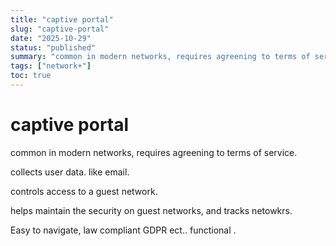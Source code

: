 ```yaml
---
title: "captive portal"
slug: "captive-portal"
date: "2025-10-29"
status: "published"
summary: "common in modern networks, requires agreening to terms of service."
tags: ["network+"]
toc: true
---
```


# captive portal

common in modern networks, requires agreening to terms of service. 

collects user data. like email. 

controls access to a guest network. 

helps maintain the security on guest networks, and tracks netowkrs. 

Easy to navigate, law compliant GDPR ect.. functional .